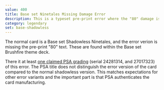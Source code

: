 ```yaml
---
value: 400
title: Base set Ninetales Missing Damage Error
description: This is a typeset pre-print error where the "80" damage is missing from the Fire Blast attack.
category: legendary
set: base-shadowless
---
```


The normal card is a Base set Shadowless Ninetales, and the error verion is missing the pre-print "80" text.
These are found within the Base set Brushfire theme deck.

There it at least [one claimed PSA grading](https://www.reddit.com/r/PokemonTCG/comments/demirq/i_present_you_the_shadowless_ninetales_no_damage/) (serial 24281314, and 27017323) of this error.
The PSA title does not distinguish the error version of the card compared to the normal shadowless version.
This matches expectations for other error variants and the important part is that PSA authenticates the card manufacturing.
